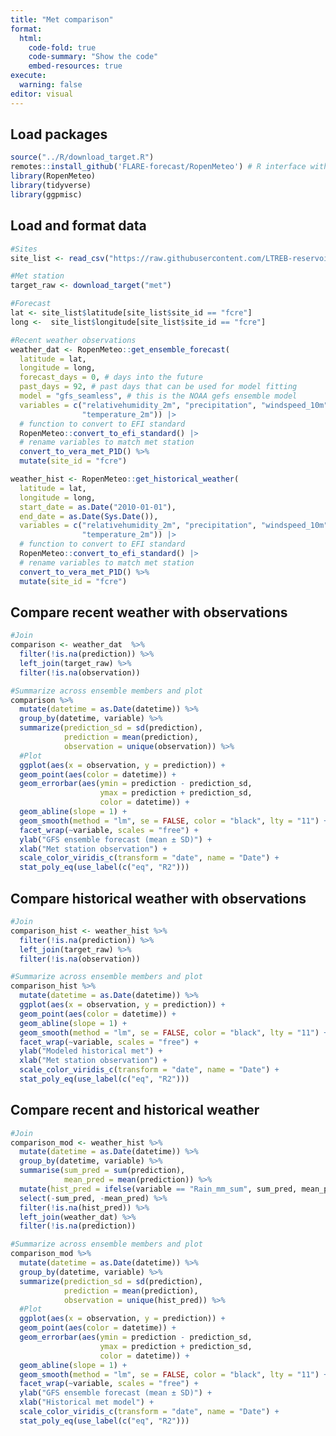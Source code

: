 ```yaml
---
title: "Met comparison"
format:
  html:
    code-fold: true
    code-summary: "Show the code"
    embed-resources: true
execute:
  warning: false
editor: visual
---
```


## Load packages
```r
source("../R/download_target.R")
remotes::install_github('FLARE-forecast/RopenMeteo') # R interface with API OpenMeteo - weather forecasts
library(RopenMeteo)
library(tidyverse)
library(ggpmisc)
```

## Load and format data
```r
#Sites
site_list <- read_csv("https://raw.githubusercontent.com/LTREB-reservoirs/vera4cast/main/vera4cast_field_site_metadata.csv", show_col_types = FALSE)

#Met station
target_raw <- download_target("met")

#Forecast
lat <- site_list$latitude[site_list$site_id == "fcre"]
long <-  site_list$longitude[site_list$site_id == "fcre"]

#Recent weather observations
weather_dat <- RopenMeteo::get_ensemble_forecast(
  latitude = lat,
  longitude = long,
  forecast_days = 0, # days into the future
  past_days = 92, # past days that can be used for model fitting
  model = "gfs_seamless", # this is the NOAA gefs ensemble model
  variables = c("relativehumidity_2m", "precipitation", "windspeed_10m", 
                "temperature_2m")) |> 
  # function to convert to EFI standard
  RopenMeteo::convert_to_efi_standard() |>
  # rename variables to match met station
  convert_to_vera_met_P1D() %>%
  mutate(site_id = "fcre")

weather_hist <- RopenMeteo::get_historical_weather(
  latitude = lat,
  longitude = long,
  start_date = as.Date("2010-01-01"),
  end_date = as.Date(Sys.Date()),
  variables = c("relativehumidity_2m", "precipitation", "windspeed_10m", 
                "temperature_2m")) |> 
  # function to convert to EFI standard
  RopenMeteo::convert_to_efi_standard() |>
  # rename variables to match met station
  convert_to_vera_met_P1D() %>%
  mutate(site_id = "fcre")
```

## Compare recent weather with observations
```r
#Join
comparison <- weather_dat  %>%
  filter(!is.na(prediction)) %>%
  left_join(target_raw) %>%
  filter(!is.na(observation)) 

#Summarize across ensemble members and plot
comparison %>%
  mutate(datetime = as.Date(datetime)) %>%
  group_by(datetime, variable) %>%
  summarize(prediction_sd = sd(prediction),
            prediction = mean(prediction),
            observation = unique(observation)) %>%
  #Plot
  ggplot(aes(x = observation, y = prediction)) +
  geom_point(aes(color = datetime)) +
  geom_errorbar(aes(ymin = prediction - prediction_sd, 
                    ymax = prediction + prediction_sd,
                    color = datetime)) +
  geom_abline(slope = 1) +
  geom_smooth(method = "lm", se = FALSE, color = "black", lty = "11") +
  facet_wrap(~variable, scales = "free") +
  ylab("GFS ensemble forecast (mean ± SD)") +
  xlab("Met station observation") +
  scale_color_viridis_c(transform = "date", name = "Date") +
  stat_poly_eq(use_label(c("eq", "R2")))
```

## Compare historical weather with observations
```r
#Join
comparison_hist <- weather_hist %>%
  filter(!is.na(prediction)) %>%
  left_join(target_raw) %>%
  filter(!is.na(observation)) 

#Summarize across ensemble members and plot
comparison_hist %>%
  mutate(datetime = as.Date(datetime)) %>%
  ggplot(aes(x = observation, y = prediction)) +
  geom_point(aes(color = datetime)) +
  geom_abline(slope = 1) +
  geom_smooth(method = "lm", se = FALSE, color = "black", lty = "11") +
  facet_wrap(~variable, scales = "free") +
  ylab("Modeled historical met") +
  xlab("Met station observation") +
  scale_color_viridis_c(transform = "date", name = "Date") +
  stat_poly_eq(use_label(c("eq", "R2")))
```

## Compare recent and historical weather
```r
#Join
comparison_mod <- weather_hist %>%
  mutate(datetime = as.Date(datetime)) %>%
  group_by(datetime, variable) %>%
  summarise(sum_pred = sum(prediction),
            mean_pred = mean(prediction)) %>%
  mutate(hist_pred = ifelse(variable == "Rain_mm_sum", sum_pred, mean_pred)) %>%
  select(-sum_pred, -mean_pred) %>%
  filter(!is.na(hist_pred)) %>%
  left_join(weather_dat) %>%
  filter(!is.na(prediction)) 

#Summarize across ensemble members and plot
comparison_mod %>%
  mutate(datetime = as.Date(datetime)) %>%
  group_by(datetime, variable) %>%
  summarize(prediction_sd = sd(prediction),
            prediction = mean(prediction),
            observation = unique(hist_pred)) %>%
  #Plot
  ggplot(aes(x = observation, y = prediction)) +
  geom_point(aes(color = datetime)) +
  geom_errorbar(aes(ymin = prediction - prediction_sd, 
                    ymax = prediction + prediction_sd,
                    color = datetime)) +
  geom_abline(slope = 1) +
  geom_smooth(method = "lm", se = FALSE, color = "black", lty = "11") +
  facet_wrap(~variable, scales = "free") +
  ylab("GFS ensemble forecast (mean ± SD)") +
  xlab("Historical met model") +
  scale_color_viridis_c(transform = "date", name = "Date") +
  stat_poly_eq(use_label(c("eq", "R2")))
```

